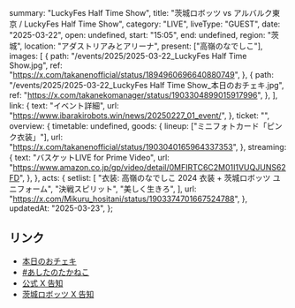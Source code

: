  summary: "LuckyFes Half Time Show",
  title: "茨城ロボッツ vs アルバルク東京 / LuckyFes Half Time Show",
  category: "LIVE",
  liveType: "GUEST",
  date: "2025-03-22",
  open: undefined,
  start: "15:05",
  end: undefined,
  region: "茨城",
  location: "アダストリアみとアリーナ",
  present: ["高嶺のなでしこ"],
  images: [
    {
      path: "/events/2025/2025-03-22_LuckyFes Half Time Show.jpg",
      ref: "https://x.com/takanenofficial/status/1894960696640880749",
    },
    {
      path: "/events/2025/2025-03-22_LuckyFes Half Time Show_本日のおチェキ.jpg",
      ref: "https://x.com/takanekomanager/status/1903304899015917996",
    },
  ],
  link: {
    text: "イベント詳細",
    url: "https://www.ibarakirobots.win/news/20250227_01_event/",
  },
  ticket: "",
  overview: {
    timetable: undefined,
    goods: {
      lineup: ["ミニフォトカード「ピンク衣装」"],
      url: "https://x.com/takanenofficial/status/1903040165964337353",
    },
    streaming: {
      text: "バスケットLIVE for Prime Video",
      url: "https://www.amazon.co.jp/gp/video/detail/0MFIRTC6C2M01I1VUQJUNS62FD",
    },
  },
  acts: {
    setlist: [
      "衣装: 高嶺のなでしこ 2024 衣装 + 茨城ロボッツ ユニフォーム",
      "決戦スピリット",
      "美しく生きろ",
    ],
    url: "https://x.com/Mikuru_hositani/status/1903374701667524788",
  },
  updatedAt: "2025-03-23",
};

## リンク

- [本日のおチェキ](https://x.com/takanekomanager/status/1903304899015917996)
- [#あしたのたかねこ](https://x.com/takanenofficial/status/1903040165964337353)
- [公式 X 告知](https://x.com/takanenofficial/status/1894960696640880749)
- [茨城ロボッツ X 告知](https://x.com/ibarakirobots/status/1894945600044741010)
